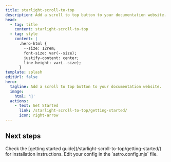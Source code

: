 ```yaml
---
title: starlight-scroll-to-top
description: Add a scroll to top button to your documentation website.
head:
  - tag: title
    content: starlight-scroll-to-top
  - tag: style
    content: |
      .hero-html {
        --size: 12rem;
        font-size: var(--size);
        justify-content: center;
        line-height: var(--size);
      }
template: splash
editUrl: false
hero:
  tagline: Add a scroll to top button to your documentation website.
  image:
    html: '🔋'
  actions:
    - text: Get Started
      link: /starlight-scroll-to-top/getting-started/
      icon: right-arrow
---
```



## Next steps

<CardGrid stagger>
  <Card title="Install the plugin" icon="puzzle">
    Check the [getting started guide](/starlight-scroll-to-top/getting-started/) for installation instructions.
  </Card>
  <Card title="Configure the plugin" icon="setting">
    Edit your config in the `astro.config.mjs` file.
  </Card>
</CardGrid>
